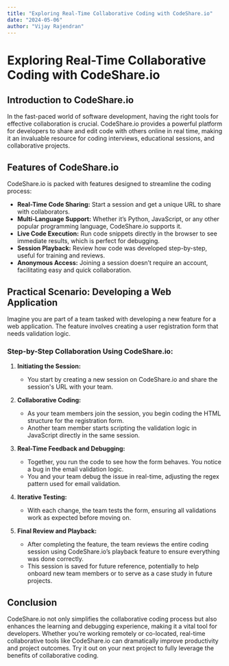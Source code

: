 ```yaml
---
title: "Exploring Real-Time Collaborative Coding with CodeShare.io"
date: "2024-05-06"
author: "Vijay Rajendran"
---
```


# Exploring Real-Time Collaborative Coding with CodeShare.io

## Introduction to CodeShare.io

In the fast-paced world of software development, having the right tools for effective collaboration is crucial. CodeShare.io provides a powerful platform for developers to share and edit code with others online in real time, making it an invaluable resource for coding interviews, educational sessions, and collaborative projects.

## Features of CodeShare.io

CodeShare.io is packed with features designed to streamline the coding process:
- **Real-Time Code Sharing:** Start a session and get a unique URL to share with collaborators.
- **Multi-Language Support:** Whether it’s Python, JavaScript, or any other popular programming language, CodeShare.io supports it.
- **Live Code Execution:** Run code snippets directly in the browser to see immediate results, which is perfect for debugging.
- **Session Playback:** Review how code was developed step-by-step, useful for training and reviews.
- **Anonymous Access:** Joining a session doesn’t require an account, facilitating easy and quick collaboration.

## Practical Scenario: Developing a Web Application

Imagine you are part of a team tasked with developing a new feature for a web application. The feature involves creating a user registration form that needs validation logic.

### Step-by-Step Collaboration Using CodeShare.io:

1. **Initiating the Session:**
   - You start by creating a new session on CodeShare.io and share the session's URL with your team.

2. **Collaborative Coding:**
   - As your team members join the session, you begin coding the HTML structure for the registration form.
   - Another team member starts scripting the validation logic in JavaScript directly in the same session.

3. **Real-Time Feedback and Debugging:**
   - Together, you run the code to see how the form behaves. You notice a bug in the email validation logic.
   - You and your team debug the issue in real-time, adjusting the regex pattern used for email validation.

4. **Iterative Testing:**
   - With each change, the team tests the form, ensuring all validations work as expected before moving on.

5. **Final Review and Playback:**
   - After completing the feature, the team reviews the entire coding session using CodeShare.io’s playback feature to ensure everything was done correctly.
   - This session is saved for future reference, potentially to help onboard new team members or to serve as a case study in future projects.

## Conclusion

CodeShare.io not only simplifies the collaborative coding process but also enhances the learning and debugging experience, making it a vital tool for developers. Whether you’re working remotely or co-located, real-time collaborative tools like CodeShare.io can dramatically improve productivity and project outcomes. Try it out on your next project to fully leverage the benefits of collaborative coding.
